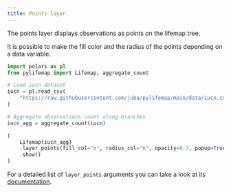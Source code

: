 ```yaml
---
title: Points layer
---
```


The points layer displays observations as points on the lifemap tree. 

It is possible to make the fill color and the radius of the points depending on a data variable.

```python
import polars as pl
from pylifemap import Lifemap, aggregate_count

# Load iucn dataset
iucn = pl.read_csv(
    "https://raw.githubusercontent.com/juba/pylifemap/main/data/iucn.csv"
)

# Aggregate observations count along branches
iucn_agg = aggregate_count(iucn)

(
    Lifemap(iucn_agg)
    .layer_points(fill_col="n", radius_col="n", opacity=0.7, popup=True)
    .show()
)
```

For a detailed list of `layer_points` arguments you can take a look at its [documentation](`~pylifemap.Lifemap.layer_points`).
